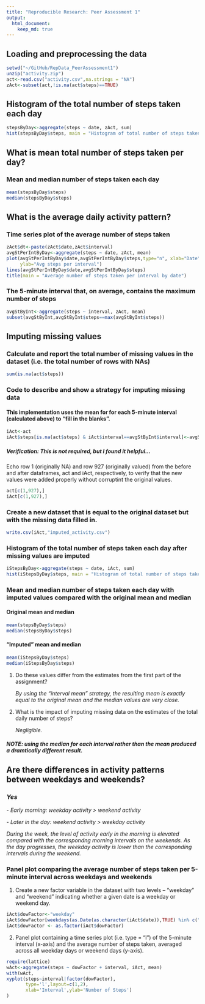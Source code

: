 ```yaml
---
title: "Reproducible Research: Peer Assessment 1"
output: 
  html_document:
    keep_md: true
---
```


## Loading and preprocessing the data
```r
setwd("~/GitHub/RepData_PeerAssessment1")
unzip("activity.zip")
act<-read.csv("activity.csv",na.strings = "NA") 
zAct<-subset(act,!is.na(act$steps)==TRUE)
```

## Histogram of the total number of steps taken each day
```r
stepsByDay<-aggregate(steps ~ date, zAct, sum)
hist(stepsByDay$steps, main = "Histogram of total number of steps taken per day")
```

## What is mean total number of steps taken per day?
### Mean and median number of steps taken each day
```r
mean(stepsByDay$steps)
median(stepsByDay$steps)
```

## What is the average daily activity pattern?
### Time series plot of the average number of steps taken
```r
zAct$dt<-paste(zAct$date,zAct$interval)
avgStPerIntByDay<-aggregate(steps ~ date, zAct, mean)
plot(avgStPerIntByDay$date,avgStPerIntByDay$steps,type="n", xlab="Date",
     ylab="Avg steps per interval")
lines(avgStPerIntByDay$date,avgStPerIntByDay$steps)
title(main = "Average number of steps taken per interval by date")
```

### The 5-minute interval that, on average, contains the maximum number of steps
```r
avgStByInt<-aggregate(steps ~ interval, zAct, mean)
subset(avgStByInt,avgStByInt$steps==max(avgStByInt$steps))
```

## Imputing missing values
### Calculate and report the total number of missing values in the dataset (i.e. the total number of rows with NAs)
```r
sum(is.na(act$steps))
```

### Code to describe and show a strategy for imputing missing data
#### This implementation uses the mean for for each 5-minute interval (calculated above) to "fill in the blanks".

```r
iAct<-act
iAct$steps[is.na(act$steps) & iAct$interval==avgStByInt$interval]<-avgStByInt$steps
```

##### Verification: This is not required, but I found it helpful...
Echo row 1 (originally NA) and row 927 (originally valued) from 
the before and after dataframes, act and iAct, respectively, to verify that the new values were added properly without corruptint the original values.

```r
act[c(1,927),]
iAct[c(1,927),]
```
### Create a new dataset that is equal to the original dataset but with the missing data filled in.

```r
write.csv(iAct,"imputed_activity.csv")
```
### Histogram of the total number of steps taken each day after missing values are imputed
```r
iStepsByDay<-aggregate(steps ~ date, iAct, sum)
hist(iStepsByDay$steps, main = "Histogram of total number of steps taken per day including imputed values")
```

### Mean and median number of steps taken each day with imputed values compared with the original mean and median
#### Original mean and median
```r
mean(stepsByDay$steps)
median(stepsByDay$steps)
```

#### "Imputed" mean and median
```r
mean(iStepsByDay$steps)
median(iStepsByDay$steps)
```

1. Do these values differ from the estimates from the first part of the assignment? 

    _By using the "interval mean" strategy, the resulting mean is exactly equal to the original mean and the median values are very close._

2. What is the impact of imputing missing data on the estimates of the total daily number of steps?

    _Negligible._ 

##### NOTE: using the median for each interval rather than the mean produced a dramtically different result.

## Are there differences in activity patterns between weekdays and weekends?
### _Yes_ 

_- Early morning:      weekday activity > weekend activity_

_- Later in the day:   weekend activity > weekday activity_

_During the week, the level of activity early in the morning is elevated compared with the correspondng morning intervals on the weekends. As the day progresses, the weekday activity is lower than the corresponding intervals during the weekend._
    
### Panel plot comparing the average number of steps taken per 5-minute interval across weekdays and weekends

1. Create a new factor variable in the dataset with two levels -- "weekday" and "weekend" indicating whether a given date is a weekday or weekend day.
```r
iAct$dowFactor<-"weekday"
iAct$dowFactor[weekdays(as.Date(as.character(iAct$date)),TRUE) %in% c("Sat", "Sun") ]<-"weekend"
iAct$dowFactor <- as.factor(iAct$dowFactor)
```
2. Panel plot containing a time series plot (i.e. type = "l") of the 5-minute interval (x-axis) and the average number of steps taken, averaged across all weekday days or weekend days (y-axis). 
```r
require(lattice)
wAct<-aggregate(steps ~ dowFactor + interval, iAct, mean)
with(wAct,
xyplot(steps~interval|factor(dowFactor),
       type='l',layout=c(1,2), 
       xlab='Interval',ylab='Number of Steps')
)
```

